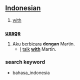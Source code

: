 == [[Indonesian]] ==

# [[with]]

=== [[usage]] ===
# [[Aku]] [[berbicara]] '''dengan''' Martin.
#* [[I]] [[talk]] '''[[with]]''' Martin.


===search keyword===
* bahasa_indonesia